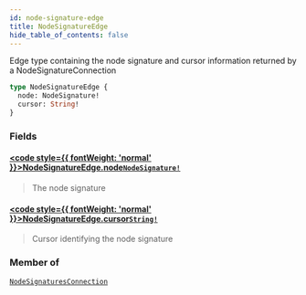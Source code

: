 ```yaml
---
id: node-signature-edge
title: NodeSignatureEdge
hide_table_of_contents: false
---
```








Edge type containing the node signature and cursor information returned by a NodeSignatureConnection

```graphql
type NodeSignatureEdge {
  node: NodeSignature!
  cursor: String!
}
```


### Fields

#### [<code style={{ fontWeight: 'normal' }}>NodeSignatureEdge.<b>node</b></code>](#)<Bullet />[`NodeSignature!`](/testnet/api/graphql/objects/node-signature) <Badge class="secondary" text="non-null"/> <Badge class="secondary" text="object"/>
> The node signature
> 

#### [<code style={{ fontWeight: 'normal' }}>NodeSignatureEdge.<b>cursor</b></code>](#)<Bullet />[`String!`](/testnet/api/graphql/scalars/string) <Badge class="secondary" text="non-null"/> <Badge class="secondary" text="scalar"/>
> Cursor identifying the node signature
> 



### Member of

[`NodeSignaturesConnection`](/testnet/api/graphql/objects/node-signatures-connection)  <Badge class="secondary" text="object"/>



